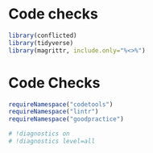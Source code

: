 # Code checks

```r
library(conflicted)
library(tidyverse)
library(magrittr, include.only="%<>%")
```

# Code Checks

```r
requireNamespace("codetools")
requireNamespace("lintr")
requireNamespace("goodpractice")

# !diagnostics on 
# !diagnostics level=all




```
